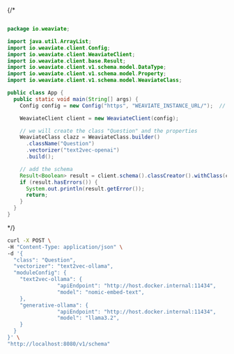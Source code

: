 

<Tabs groupId="languages">
<TabItem value="py" label="Python">

  <FilteredTextBlock
    text={PyCode}
    startMarker="# CreateCollection"
    endMarker="# END CreateCollection"
    language="py"
    title="quickstart_create_collection.py"
  />

</TabItem>

<TabItem value="js" label="JS/TS">

<FilteredTextBlock
  text={TSCode}
  startMarker="// CreateCollection"
  endMarker="// END CreateCollection"
  language="ts"
  title="quickstart_create_collection.ts"
/>

</TabItem>

<TabItem value="go" label="Go">
<FilteredTextBlock
  text={GoCode}
  startMarker="// START CreateCollection"
  endMarker="// END CreateCollection"
  language="goraw"
  title="quickstart/2_1_create_collection/main.go"
/>
</TabItem>
{/* <TabItem value="java" label="Java">

```java

package io.weaviate;

import java.util.ArrayList;
import io.weaviate.client.Config;
import io.weaviate.client.WeaviateClient;
import io.weaviate.client.base.Result;
import io.weaviate.client.v1.schema.model.DataType;
import io.weaviate.client.v1.schema.model.Property;
import io.weaviate.client.v1.schema.model.WeaviateClass;

public class App {
  public static void main(String[] args) {
    Config config = new Config("https", "WEAVIATE_INSTANCE_URL/");  // Replace with your Weaviate endpoint

    WeaviateClient client = new WeaviateClient(config);

    // we will create the class "Question" and the properties
    WeaviateClass clazz = WeaviateClass.builder()
      .className("Question")
      .vectorizer("text2vec-openai")
      .build();

    // add the schema
    Result<Boolean> result = client.schema().classCreator().withClass(clazz).run();
    if (result.hasErrors()) {
      System.out.println(result.getError());
      return;
    }
  }
}
```

</TabItem> */}
<TabItem value="curl" label="Curl">

```bash
curl -X POST \
-H "Content-Type: application/json" \
-d '{
  "class": "Question",
  "vectorizer": "text2vec-ollama",
  "moduleConfig": {
    "text2vec-ollama": {
				"apiEndpoint": "http://host.docker.internal:11434",
				"model": "nomic-embed-text",
    },
    "generative-ollama": {
				"apiEndpoint": "http://host.docker.internal:11434",
				"model": "llama3.2",
    }
  }
}' \
"http://localhost:8080/v1/schema"
```

</TabItem>
</Tabs>
